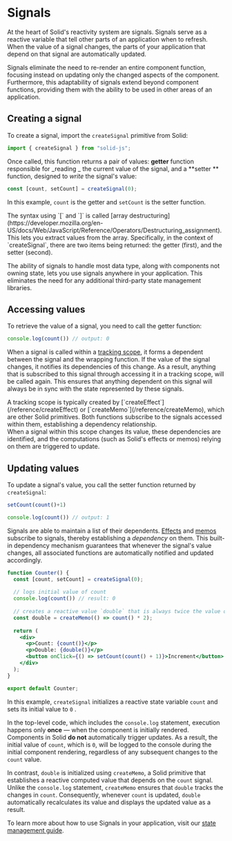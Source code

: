 
# Signals

At the heart of Solid's reactivity system are signals. 
Signals serve as a reactive variable that tell other parts of an application when to refresh.
When the value of a signal changes, the parts of your application that depend on that signal are automatically updated.

Signals eliminate the need to re-render an entire component function, focusing instead on updating only the changed aspects of the component. 
Furthermore, this adaptability of signals extend beyond component functions, providing them with the ability to be used in other areas of an application. 

## Creating a signal

To create a signal, import the `createSignal` primitive from Solid:

```js
import { createSignal } from "solid-js";
```

Once called, this function returns a pair of values: **getter** function responsible for _reading _ the current value of the signal, and a **setter ** function, designed to _write_ the signal's value:

```jsx
const [count, setCount] = createSignal(0);
```

In this example, `count` is the getter and `setCount`  is the setter function.

<Aside>
  The syntax using `[` and `]` is called [array destructuring](https://developer.mozilla.org/en-US/docs/Web/JavaScript/Reference/Operators/Destructuring_assignment). 
  This lets you extract values from the array. 
  Specifically, in the context of `createSignal`, there are two items being returned: the getter (first), and the setter (second).
</Aside>

The ability of signals to handle most data type, along with components not owning state, lets you use signals anywhere in your application. 
This eliminates the need for any additional third-party state management libraries.

## Accessing values

To retrieve the value of a signal, you need to call the getter function:

```jsx
console.log(count()) // output: 0
```

When a signal is called within a [tracking scope](/concepts/intro-to-reactivity#tracking), it forms a dependent between the signal and the wrapping function. 
If the value of the signal changes, it notifies its dependencies of this change. 
As a result, anything that is subscribed to this signal through accessing it in a tracking scope, will be called again. 
This ensures that anything dependent on this signal will always be in sync with the state represented by these signals.

<Aside>
  A tracking scope is typically created by [`createEffect`](/reference/createEffect)  or [`createMemo`](/reference/createMemo), which are other Solid primitives. 
  Both functions subscribe to the signals accessed within them, establishing a dependency relationship.
  <br />
  When a signal within this scope changes its value, these dependencies are identified, and the computations (such as Solid's effects or memos) relying on them are triggered to update.
</Aside>

## Updating values

To update a signal's value, you call the setter function returned by `createSignal`:

```jsx
setCount(count()+1)

console.log(count()) // output: 1
```

Signals are able to maintain a list of their dependents. 
[Effects](/concepts/effects) and [memos](/concepts/memos) subscribe to signals, thereby establishing a *dependency* on them.
This built-in dependency mechanism guarantees that whenever the signal's value changes, all associated functions are automatically notified and updated accordingly.

```jsx
function Counter() {
  const [count, setCount] = createSignal(0);
  
  // logs initial value of count
  console.log(count()) // result: 0
  
  // creates a reactive value `double` that is always twice the value of `count`
  const double = createMemo(() => count() * 2);
  
  return (
    <div>
      <p>Count: {count()}</p>
      <p>Double: {double()}</p>
      <button onClick={() => setCount(count() + 1)}>Increment</button>
    </div>
  );
}

export default Counter;
```

In this example, `createSignal` initializes a reactive state variable `count` and sets its initial value to `0` .

In the top-level code, which includes the `console.log` statement, execution happens only **once** — when the component is initially rendered.
 Components in Solid **do not** automatically trigger updates.
As a result, the initial value of `count`, which is `0`, will be logged to the console during the initial component rendering, regardless of any subsequent changes to the `count` value.

In contrast, `double` is initialized using `createMemo`, a Solid primitive that establishes a reactive computed value that depends on the `count` signal.
Unlike the `console.log` statement, `createMemo` ensures that `double` tracks the changes in `count`. 
Consequently, whenever `count` is updated, `double` automatically recalculates its value and displays the updated value as a result.

To learn more about how to use Signals in your application, visit our [state management guide](/guides/state-management).